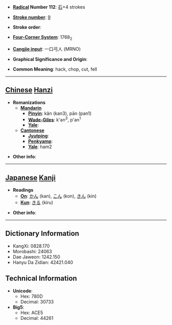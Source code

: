 * '''[[Wiktionary:Chinese radical index| Radical]] Number 112''': [[Wiktionary:Chinese radical index 石|石]]+4 strokes

* '''[[Wiktionary:Chinese total strokes index|Stroke number]]''': [[Wiktionary:Chinese total strokes index 9|9]]

* '''Stroke order''': 

* '''[[Wiktionary:Chinese four corner index|Four-Corner System]]''': 1768<sub>2</sub>

* '''[[Wiktionary:Chinese Cangjie index|Cangjie input]]''': 一口弓人 (MRNO)

* '''Graphical Significance and Origin''': 

* '''Common Meaning''': hack, chop, cut, fell

----

== [[Chinese]] [[Hanzi]] ==

* '''Romanizations'''
** '''[[Mandarin]]'''
*** '''[[Pinyin]]''': kǎn (kan3), pān (pan1)
*** '''[[Wade-Giles]]''': k'an<sup>3</sup>, p'an<sup>1</sup>
*** '''[[Yale]]''': 
** '''[[Cantonese]]'''
*** '''[[Jyutping]]''':
*** '''[[Penkyamp]]''': 
*** '''[[Yale]]''': ham2

* '''Other info''': 

----

== [[Japanese]] [[Kanji]] ==

* '''Readings'''
** '''[[On]]''': [[かん]] (kan), [[こん]] (kon), [[きん]] (kin)
** '''[[Kun]]''': [[きる]] (kiru)

* '''Other info''':  

----

== Dictionary Information ==

* KangXi: 0828.170
* Morobashi: 24063
* Dae Jaweon: 1242.150
* Hanyu Da Zidian: 42421.040

== Technical Information ==

* '''Unicode''':
** Hex: 780D
** Decimal: 30733
* '''Big5''':
** Hex: ACE5
** Decimal: 44261